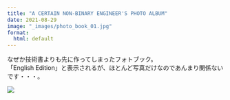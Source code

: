 ```yaml
---
title: "A CERTAIN NON-BINARY ENGINEER'S PHOTO ALBUM"
date: 2021-08-29
image: "_images/photo_book_01.jpg"
format:
  html: default
---
```


なぜか技術書よりも先に作ってしまったフォトブック。  
「English Edition」と表示されるが、ほとんど写真だけなのであんまり関係ないです・・・。

[![](_images/photo_book_01.jpg)](https://www.amazon.co.jp/dp/B09DYT7GKM)

